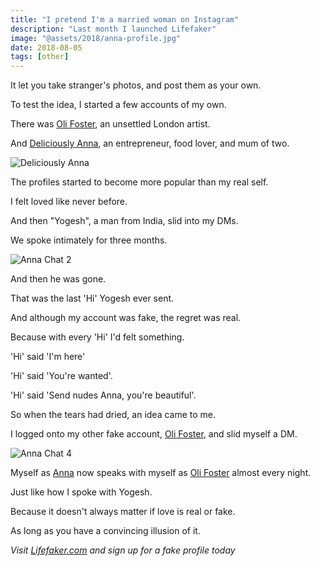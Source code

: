```yaml
---
title: "I pretend I'm a married woman on Instagram"
description: "Last month I launched Lifefaker"
image: "@assets/2018/anna-profile.jpg"
date: 2018-08-05
tags: [other]
---
```


It let you take stranger's photos, and post them as your own.

To test the idea, I started a few accounts of my own.

There was [Oli Foster](https://www.instagram.com/oli_foster_artist/), an unsettled London artist.

And [Deliciously Anna](https://www.instagram.com/deliciously_anna/), an entrepreneur, food lover, and mum of two.

![Deliciously Anna](@assets/2018/anna-profile.jpg)

The profiles started to become more popular than my real self.

I felt loved like never before.

And then "Yogesh", a man from India, slid into my DMs.

We spoke intimately for three months.

![Anna Chat 2](@assets/2018/anna-long.jpg)

And then he was gone.

That was the last 'Hi' Yogesh ever sent.

And although my account was fake, the regret was real.

Because with every 'Hi' I'd felt something.

'Hi' said 'I'm here'

'Hi' said 'You're wanted'.

'Hi' said 'Send nudes Anna, you're beautiful'.

So when the tears had dried, an idea came to me.

I logged onto my other fake account, [Oli Foster](https://www.instagram.com/oli_foster_artist/), and slid myself a DM.

![Anna Chat 4](/blog/anna-foster.jpg)

Myself as [Anna](https://www.instagram.com/deliciously_anna/) now speaks with myself as [Oli Foster](https://www.instagram.com/oli_foster_artist/) almost every night.

Just like how I spoke with Yogesh.

Because it doesn't always matter if love is real or fake.

As long as you have a convincing illusion of it.

*Visit [Lifefaker.com](https://olifro.st/lifefaker) and sign up for a fake profile today*
